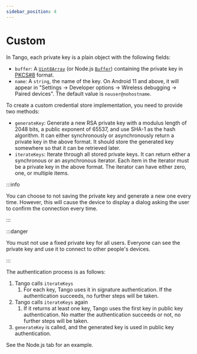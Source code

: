 ```yaml
---
sidebar_position: 4
---
```


# Custom

In Tango, each private key is a plain object with the following fields:

- `buffer`: A [`Uint8Array`](https://developer.mozilla.org/en-US/docs/Web/JavaScript/Reference/Global_Objects/Uint8Array) (or Node.js [`Buffer`](https://nodejs.org/api/buffer.html)) containing the private key in [PKCS#8](https://en.wikipedia.org/wiki/PKCS_8) format.
- `name`: A `string`, the name of the key. On Android 11 and above, it will appear in "Settings -> Developer options -> Wireless debugging -> Paired devices". The default value is `nouser@nohostname`.

To create a custom credential store implementation, you need to provide two methods:

- `generateKey`: Generate a new RSA private key with a modulus length of 2048 bits, a public exponent of 65537, and use SHA-1 as the hash algorithm. It can either synchronously or asynchronously return a private key in the above format. It should store the generated key somewhere so that it can be retrieved later.
- `iterateKeys`: Iterate through all stored private keys. It can return either a synchronous or an asynchronous iterator. Each item in the iterator must be a private key in the above format. The iterator can have either zero, one, or multiple items.

:::info

You can choose to not saving the private key and generate a new one every time. However, this will cause the device to display a dialog asking the user to confirm the connection every time.

:::

:::danger

You must not use a fixed private key for all users. Everyone can see the private key and use it to connect to other people's devices.

:::

The authentication process is as follows:

1. Tango calls `iterateKeys`
   1. For each key, Tango uses it in signature authentication. If the authentication succeeds, no further steps will be taken.
2. Tango calls `iterateKeys` again
   1. If it returns at least one key, Tango uses the first key in public key authentication. No matter the authentication succeeds or not, no further steps will be taken.
3. `generateKey` is called, and the generated key is used in public key authentication.

See the Node.js tab for an example.
